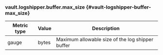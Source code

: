 ### vault.logshipper.buffer.max_size {#vault-logshipper-buffer-max_size}

Metric type | Value | Description
----------- | ----- | -----------
gauge       | bytes | Maximum allowable size of the log shipper buffer
